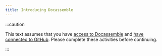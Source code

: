 ```yaml
---
title: Introducing Docassemble
---
```


:::caution

This text assumes that you have [access to Docassemble](./00-10) and
[have connected to GitHub](./00-20).  Please complete these activities before
continuing.

:::


